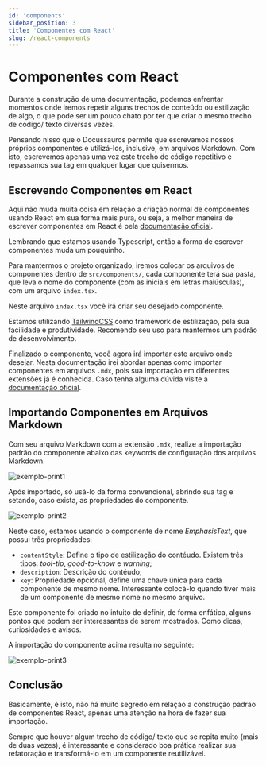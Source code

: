 ```yaml
---
id: 'components'
sidebar_position: 3
title: 'Componentes com React'
slug: /react-components
---
```



# Componentes com React

Durante a construção de uma documentação, podemos enfrentar momentos onde iremos repetir alguns trechos de conteúdo ou
estilização de algo, o que pode ser um pouco chato por ter que criar o mesmo trecho de código/ texto diversas vezes.

Pensando nisso que o Docussauros permite que escrevamos nossos próprios componentes e utilizá-los, inclusive,
em arquivos Markdown. Com isto, escrevemos apenas uma vez este trecho de código repetitivo e repassamos sua tag em
qualquer lugar que quisermos.

<EmphasisText 
  contentStyle="warning" 
  description="
    Atente-se que para componentes React funcionarem em arquivos Markdown é necessário que o arquivo esteja com a
    extensão em .mdx, caso não esteja o arquivo não irá entender código Javascript e retornará erros na página.
  " 
/>

## Escrevendo Componentes em React

Aqui não muda muita coisa em relação a criação normal de componentes usando React em sua forma mais pura, ou seja, a
melhor maneira de escrever componentes em React é pela [documentação oficial](https://react.dev/learn/typescript#typescript-with-react-components).

Lembrando que estamos usando Typescript, então a forma de escrever componentes muda um pouquinho.

Para mantermos o projeto organizado, iremos colocar os arquivos de componentes dentro de `src/components/`, cada
componente terá sua pasta, que leva o nome do componente (com as iniciais em letras maiúsculas), com um arquivo 
`index.tsx`.

Neste arquivo `index.tsx` você irá criar seu desejado componente.

Estamos utilizando [TailwindCSS](https://tailwindcss.com/) como framework de estilização, pela sua facilidade e
produtividade. Recomendo seu uso para mantermos um padrão de desenvolvimento.

Finalizado o componente, você agora irá importar este arquivo onde desejar. Nesta documentação irei abordar apenas como
importar componentes em arquivos `.mdx`, pois sua importação em diferentes extensões já é conhecida. Caso tenha alguma
dúvida visite a [documentação oficial](https://react.dev/learn/your-first-component).

## Importando Componentes em Arquivos Markdown

Com seu arquivo Markdown com a extensão `.mdx`, realize a importação padrão do componente abaixo das keywords de
configuração dos arquivos Markdown.

![exemplo-print1](../static//img/content/import-component-in-mdx.png)

Após importado, só usá-lo da forma convencional, abrindo sua tag e setando, caso exista, as propriedades do componente.

![exemplo-print2](../static//img/content/import-component-in-mdx-2.png)

Neste caso, estamos usando o componente de nome _EmphasisText_, que possui três propriedades:

- `contentStyle`: Define o tipo de estilização do contéudo. Existem três tipos: _tool-tip_, _good-to-know_ e _warning_;
- `description`: Descrição do contéudo;
- `key`: Propriedade opcional, define uma chave única para cada componente de mesmo nome. Interessante colocá-lo quando
tiver mais de um componente de mesmo nome no mesmo arquivo.

Este componente foi criado no intuito de definir, de forma enfática, alguns pontos que podem ser interessantes de serem
mostrados. Como dicas, curiosidades e avisos.

A importação do componente acima resulta no seguinte:

![exemplo-print3](../static//img/content/import-component-in-mdx-3.png)

## Conclusão

Basicamente, é isto, não há muito segredo em relação a construção padrão de componentes React, apenas uma atenção na
hora de fazer sua importação.

Sempre que houver algum trecho de código/ texto que se repita muito (mais de duas vezes), é interessante e considerado
boa prática realizar sua refatoração e transformá-lo em um componente reutilizável.

<EmphasisText 
  contentStyle="warning" 
  description="
    No Docussauros não é permitido a criação de um componente dentro de outro componente, prática que é muito comum
    no mundo React.
  " 
/>
